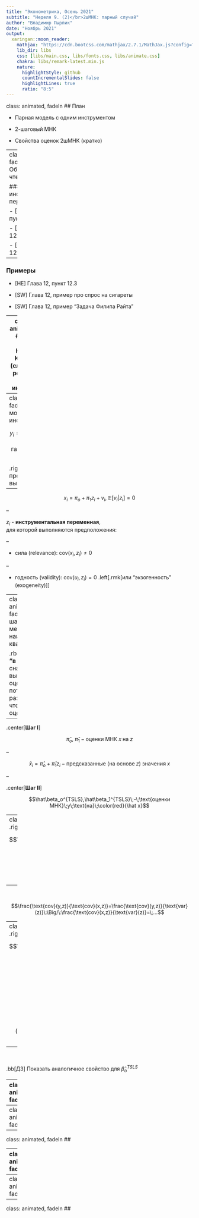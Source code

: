 ```yaml
---
title: "Эконометрика, Осень 2021"
subtitle: "Неделя 9. (2)</br>2шМНК: парный случай"
author: "Владимир Пырлик"
date: "Ноябрь 2021"
output:
  xaringan::moon_reader:
    mathjax: "https://cdn.bootcss.com/mathjax/2.7.1/MathJax.js?config=TeX-MML-AM_HTMLorMML"
    lib_dir: libs
    css: [libs/main.css, libs/fonts.css, libs/animate.css]
    chakra: libs/remark-latest.min.js
    nature:
      highlightStyle: github
      countIncrementalSlides: false
      highlightLines: true
      ratio: "8:5"
---
```

class: animated, fadeIn
## План

 - Парная модель с одним инструментом
 
 - 2-шаговый МНК
 
 - Свойства оценок 2шМНК (кратко)

---
class: animated, fadeIn
## Обязательное чтение

### Модель с инструментальными переменными

 - [SW] Глава 12, пункт 12.1
 
 - [SW] Приложение 12.3
 
 - [HE] Глава 12, 12.1 - 12.5

--

### Примеры

 - [HE] Глава 12, пункт 12.3

 - [SW] Глава 12, пример про спрос на сигареты

 - [SW] Глава 12, пример "Задача Филипа Райта"

---
class: section, animated, zoomIn
# 2-шаговый Метод Наименьших Квадратов
## (случай с одним регрессором и одним инструментом)

---
class: animated, fadeIn
## Парная модель с инструментом

$$y_i=\beta_o+\beta_1x_i+u_i,\;\text{но не гарантированно}\;\mathbb{E}[u_i|x_i]=0.$$
.right[.rmk[прочие предположения выполняются]]

--

$$x_i=\pi_o+\pi_1z_i+v_i,\;\mathbb{E}[v_i|z_i]=0$$

--

$z_i$ - **инструментальная переменная**,</br>для которой выполняются предположения:

--

 - сила (relevance): $\text{cov}(x_i,z_i)\neq0$

--

 - годность (validity): $\text{cov}(u_i,z_i)=0$ .left[.rmk[или "экзогенность" (exogeneity)]]

---
class: animated, fadeIn
## 2-шаговый метод наименьших квадратов

.rb[!] **Идём "в обход"**:</br>сначала выводим оценку, потом разбираемся, что оценили...

--

.center[**Шаг I**]

$$\hat\pi_o,\;\hat\pi_1\;-\;\text{оценки МНК}\;x\;\text{на}\;z$$

--

$$\hat x_i=\hat\pi_o+\hat\pi_1z_i\;-\;\text{предсказанные (на основе}\;z\text{) значения}\;x$$

--

.center[**Шаг II**]

$$\hat\beta_o^{TSLS},\hat\beta_1^{TSLS}\;-\;\text{оценки МНК}\;y\;\text{на}\;\color{red}{\hat x}$$

---
class: animated, fadeIn
## Оценки 2шМНК .right[.rmk[подробнее в [SW] 12.1]]

$$\hat\beta_1^{TSLS}=\frac{\widehat{\text{cov}}(y,z)}{\widehat{\text{cov}}(x,z)}\;\xrightarrow[n\to\infty]{p}\;\frac{\text{cov}(y,z)}{\text{cov}(x,z)}\;\stackrel{\color{red}{\textbf{?}}}{=}\;\beta_1$$

--

</br>

$$\frac{\text{cov}(y,z)}{\text{cov}(x,z)}=\frac{\text{cov}(y,z)}{\text{var}(z)}\:\Big/\:\frac{\text{cov}(x,z)}{\text{var}(z)}=\;...$$

---
class: animated, fadeIn
## Оценки 2шМНК .right[.rmk[подробнее в [SW] 12.1]]

$$\hat\beta_1^{TSLS}=\frac{\widehat{\text{cov}}(y,z)}{\widehat{\text{cov}}(x,z)}\;\xrightarrow[n\to\infty]{p}\;\frac{\text{cov}(y,z)}{\text{cov}(x,z)}\;\stackrel{\color{white}{\textbf{?}}}{=}\;\beta_1$$

</br>

$$\frac{\text{cov}(y,z)}{\text{cov}(x,z)}=\frac{\text{cov}(y,z)}{\text{var}(z)}\:\Big/\:\frac{\text{cov}(x,z)}{\text{var}(z)}=\beta_1\pi_1\:\big/\:\pi_1\;=\;\color{red}{\beta_1}$$

--

</br>

.bb[ДЗ] Показать аналогичное свойство для $\hat\beta_o^{TSLS}$

---
class: animated, fadeIn
## 

---
class: animated, fadeIn
## 

---
class: animated, fadeIn
## 

---
class: animated, fadeIn
## 

---
class: animated, fadeIn
## 

---
class: animated, fadeIn
## 

